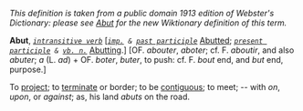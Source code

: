 ''This definition is taken from a public domain 1913 edition of Webster's Dictionary: please see [[Abut]] for the new Wiktionary definition of this term.''

'''Abut''', ''<code>[[intransitive verb (part of speech)|intransitive verb]]</code>'' [''<code>[[imp. (part of speech)|imp.]] & [[past participle (part of speech)|past participle]]</code>'' [[Abutted]]; ''<code>[[present participle (part of speech)|present participle]] & [[vb. n. (part of speech)|vb. n.]]</code>'' [[Abutting]].] [OF. ''abouter'', ''aboter''; cf. F. ''aboutir'', and also ''abuter''; ''a'' (L. ''ad'') + OF. ''boter'', ''buter'', to push: cf. F. ''bout'' end, and ''but'' end, purpose.]

To [[project]]; to [[terminate]] or border; to be [[contiguous]]; to meet; -- with ''on'', ''upon'', or ''against''; as, his land ''abuts'' on the road.